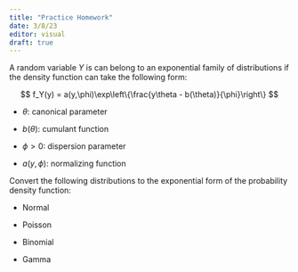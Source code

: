 ```yaml
---
title: "Practice Homework"
date: 3/8/23
editor: visual
draft: true
---
```


A random variable $Y$ is can belong to an exponential family of distributions if the density function can take the following form:

$$
f_Y(y) = a(y,\phi)\exp\left\{\frac{y\theta - b(\theta)}{\phi}\right\}
$$

-   $\theta$: canonical parameter

-   $b(\theta)$: cumulant function

-   $\phi>0$: dispersion parameter

-   $a(y,\phi)$: normalizing function

Convert the following distributions to the exponential form of the probability density function:

-   Normal

-   Poisson

-   Binomial

-   Gamma
